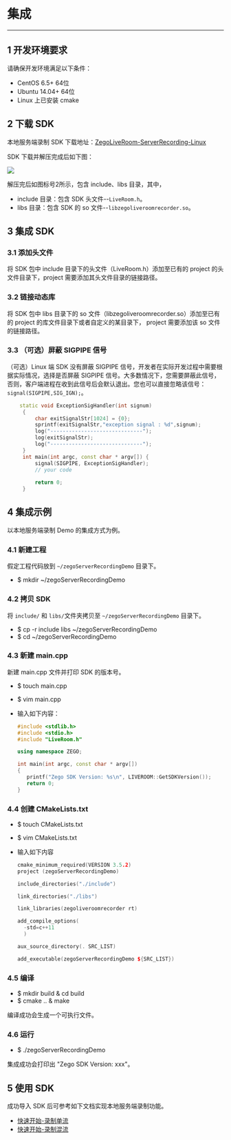 # 集成
- - - 
## 1 开发环境要求
请确保开发环境满足以下条件： 

* CentOS 6.5+ 64位
* Ubuntu 14.04+ 64位
* Linux 上已安装 cmake 

## 2 下载 SDK
本地服务端录制 SDK 下载地址：[ZegoLiveRoom-ServerRecording-Linux](https://artifact-sdk.zego.im/downloads/ZegoLiveRoom-ServerRecording-Linux.zip)

SDK 下载并解压完成后如下图：

<Frame width="512" height="auto" caption="">
  <img src="https://doc-media.zego.im/sdk-doc/Pics/Linux/ServerRecording/download.png" />
</Frame>

解压完后如图标号2所示，包含 include、libs 目录，其中，
* include 目录：包含 SDK 头文件--`LiveRoom.h`。
* libs 目录：包含 SDK 的 so 文件--`libzegoliveroomrecorder.so`。

## 3 集成 SDK

### 3.1 添加头文件
将 SDK 包中 include 目录下的头文件（LiveRoom.h）添加至已有的 project 的头文件目录下，project 需要添加其头文件目录的链接路径。

### 3.2 链接动态库
将 SDK 包中 libs 目录下的 so 文件（libzegoliveroomrecorder.so）添加至已有的 project 的库文件目录下或者自定义的某目录下， project 需要添加该 so 文件的链接路径。

### 3.3 （可选）屏蔽 SIGPIPE 信号
（可选）Linux 端 SDK 没有屏蔽 SIGPIPE 信号，开发者在实际开发过程中需要根据实际情况，选择是否屏蔽 SIGPIPE 信号。大多数情况下，您需要屏蔽此信号，否则，客户端进程在收到此信号后会默认退出。您也可以直接忽略该信号：`signal(SIGPIPE,SIG_IGN);`。

```cpp
    static void ExceptionSigHandler(int signum)
     {
         char exitSignalStr[1024] = {0};
         sprintf(exitSignalStr,"exception signal : %d",signum);
         log("------------------------------");
         log(exitSignalStr);
         log("------------------------------");
     }
     int main(int argc, const char * argv[]) {    
         signal(SIGPIPE, ExceptionSigHandler);
         // your code
      
         return 0;
     }
```

## 4 集成示例
以本地服务端录制 Demo 的集成方式为例。
### 4.1 新建工程
假定工程代码放到 `~/zegoServerRecordingDemo` 目录下。
* $ mkdir ~/zegoServerRecordingDemo

### 4.2 拷贝 SDK
将 `include/` 和 `libs/`文件夹拷贝至 `~/zegoServerRecordingDemo` 目录下。
* $ cp -r include libs ~/zegoServerRecordingDemo 
* $ cd ~/zegoServerRecordingDemo

### 4.3 新建 main.cpp
新建 main.cpp 文件并打印 SDK 的版本号。
* $ touch main.cpp
* $ vim main.cpp
* 输入如下内容：

  ```cpp
  #include <stdlib.h>
  #include <stdio.h>
  #include "LiveRoom.h"

  using namespace ZEGO;

  int main(int argc, const char * argv[])
  {
     printf("Zego SDK Version: %s\n", LIVEROOM::GetSDKVersion());
     return 0;
  }
  ``` 

### 4.4 创建 CMakeLists.txt
* $ touch CMakeLists.txt
* $ vim CMakeLists.txt
* 输入如下内容

  ```cpp
  cmake_minimum_required(VERSION 3.5.2)
  project (zegoServerRecordingDemo)

  include_directories("./include")

  link_directories("./libs")

  link_libraries(zegoliveroomrecorder rt)

  add_compile_options(
    -std=c++11
    )

  aux_source_directory(. SRC_LIST)

  add_executable(zegoServerRecordingDemo ${SRC_LIST})
  ```

### 4.5 编译
* $ mkdir build & cd build
* $ cmake .. & make

编译成功会生成一个可执行文件。

### 4.6 运行 
* $ ./zegoServerRecordingDemo

集成成功会打印出 "Zego SDK Version: xxx"。

## 5 使用 SDK
成功导入 SDK 后可参考如下文档实现本地服务端录制功能。
* [快速开始-录制单流](./SingleStreamRecording.mdx)
* [快速开始-录制混流](./MixStreamRecording.mdx)
